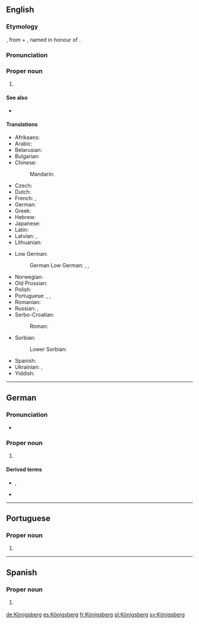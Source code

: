 {{also|Konigsberg}}
==English==
{{wikipedia|Königsberg|mul=Kaliningrad}}

===Etymology===
{{bor|en|de|Königsberg}}, from {{m|de|König||king}} + {{m|de|Berg||mountain}}, named in honour of {{w|Ottokar II of Bohemia|Ottokar II, king of Bohemia}}.

===Pronunciation===
{{rfp|en}}

===Proper noun===
{{en-proper noun}}

# {{lb|en|historical}} {{place|en|city|c/Russia|def={{def|The former capital of [[East Prussia]], [[Germany]], now [[Kaliningrad]], [[Russia]].}}}}

====See also====
* {{l|en|Prussia}}

====Translations====
{{trans-top-also|former capital of East Prussia|Kaliningrad}}
* Afrikaans: {{t|af|Koningsberg|m}}
* Arabic: {{t|ar|كونيغسبرغ|m}}
* Belarusian: {{t|be|Караля́вец|m}}
* Bulgarian: {{t|bg|Кьонигсберг|m}}
* Chinese:
*: Mandarin: {{t|cmn|柯尼斯堡|tr=Kēnísībǎo}}
* Czech: {{t+|cs|Královec|m}}
* Dutch: {{t|nl|Koningsbergen|n}}
* French: {{t|fr|Kœnigsberg|m}}, {{t+|fr|Königsberg|m}}
* German: {{t+|de|Königsberg|n}}
* Greek: {{t|el|Καινιξβέργη|f}}
* Hebrew: {{t|he|קניגסברג|m}}
* Japanese: {{t|ja|ケーニヒスベルク|tr=Kēnihisuberuku}}
* Latin: {{t|la|Regiomontanum|n}}
* Latvian: {{t|lv|Kēnigsberga|f}}, {{t|lv|Karaļauči|m}}
* Lithuanian: {{t|lt|Karaliaučius|m}}
{{trans-mid}}
* Low German:
*: German Low German: {{t|nds-de|Königsbarg|n}} {{qualifier|in some dialects}}, {{t|nds-de|Kensbarg|n}} {{qualifier|Natangian Low Prussian}}, {{t|nds-de|Kensborg|n}} {{qualifier|Elbingian Low Prussian}}
* Norwegian: {{t|no|Königsberg}}
* Old Prussian: {{t|prg|Twanksta|alt=Twānksta}}
* Polish: {{t|pl|Królewiec|m}}
* Portuguese: {{t|pt|Conisberga|f}}, {{t|pt|Königsberg|f}}, {{t|pt|Konigsberg|f}}
* Romanian: {{t|ro|Königsberg|m}}
* Russian: {{t+|ru|Кёнигсберг|m}}, {{t+|ru|Кёнигсбе́рг|m|tr=Kjonigsbérg}}
* Serbo-Croatian:
*: Roman: {{t|sh|Kraljevic|m}}
* Sorbian:
*: Lower Sorbian: {{t|dsb|Kralowc|m}}
* Spanish: {{t+|es|Königsberg|m}}
* Ukrainian: {{t|uk|Ке́нігсберг|m}}, {{t|uk|Кенігсбе́рг|m}}
* Yiddish: {{t|yi|קעניגסבערג|n}}
{{trans-bottom}}

----

==German==

===Pronunciation===
* {{IPA|/ˈkøːnɪçsbɛʁk/|lang=de}}

===Proper noun===
{{de-proper noun|n}}

# {{lb|de|historical}} {{l|en|Königsberg}}

====Derived terms====
* {{l|de|Königsberger}}, {{l|de|Königsbergerin}}
* {{l|de|Königsberger Klopse}}

{{catlangcode|de|Cities|Germany|Russia}}

----

==Portuguese==

===Proper noun===
{{pt-proper noun|f}}

# {{alternative spelling of|Konigsberg|lang=pt}}

----

==Spanish==
{{wikipedia|lang=es}}

===Proper noun===
{{es-proper noun}}

# {{lb|es|historical}} {{l|en|Königsberg}}

[[de:Königsberg]]
[[es:Königsberg]]
[[fr:Königsberg]]
[[pl:Königsberg]]
[[sv:Königsberg]]